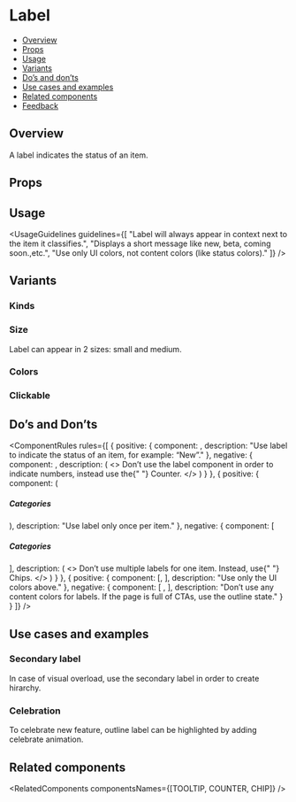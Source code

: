 
<Meta of={LabelStories} />

# Label

- [Overview](#overview)
- [Props](#props)
- [Usage](#usage)
- [Variants](#variants)
- [Do’s and don’ts](#dos-and-donts)
- [Use cases and examples](#use-cases-and-examples)
- [Related components](#related-components)
- [Feedback](#feedback)

## Overview

A label indicates the status of an item.

<Canvas of={LabelStories.Overview} />

## Props

<PropsTable />

## Usage

<UsageGuidelines
  guidelines={[
    "Label will always appear in context next to the item it classifies.",
    "Displays a short message like new, beta, coming soon.,etc.",
    "Use only UI colors, not content colors (like status colors)."
  ]}
/>

<TipCheckYourself />

## Variants

### Kinds

<Canvas of={LabelStories.Kinds} />

### Size

Label can appear in 2 sizes: small and medium.

<Canvas of={LabelStories.Sizes} />

### Colors

<Canvas of={LabelStories.Colors} />

### Clickable

<Canvas of={LabelStories.Clickable} />

## Do’s and Don’ts

<ComponentRules
  rules={[
    {
      positive: {
        component: <Label text="New" />,
        description: "Use label to indicate the status of an item, for example: “New”."
      },
      negative: {
        component: <Label text="123" />,
        description: (
          <>
            Don’t use the label component in order to indicate numbers, instead use the{" "}
            <StorybookLink page="Feedback/Counter">Counter.</StorybookLink>
          </>
        )
      }
    },
    {
      positive: {
        component: (
          <div className="monday-storybook-label_inline-block">
            <h5 className="monday-storybook-label_title">Categories</h5>
            <Label text="new" />
          </div>
        ),
        description: "Use label only once per item."
      },
      negative: {
        component: [
          <div className="monday-storybook-label_block">
            <h5>Categories</h5>
            <div className="monday-storybook-label_inline-block">
              <Label text="Featured" />
              <Label text="CRM" />
              <Label text="Export" />
            </div>
          </div>
        ],
        description: (
          <>
            Don’t use multiple labels for one item. Instead, use{" "}
            <StorybookLink page="Data display/Chips">Chips.</StorybookLink>
          </>
        )
      }
    },
    {
      positive: {
        component: [<Label text="New" kind="line" />, <Label text="Beta" />],
        description: "Use only the UI colors above."
      },
      negative: {
        component: [
          <Label className="monday-storybook-label_bad-lable monday-storybook-label_purple" kind="line" text="Beta" />,
          <Label className="monday-storybook-label_bad-lable monday-storybook-label_pink" kind="line" text="Beta" />
        ],
        description: "Don’t use any content colors for labels. If the page is full of CTAs, use the outline state."
      }
    }
  ]}
/>

## Use cases and examples

### Secondary label

In case of visual overload, use the secondary label in order to create hirarchy.

<Canvas of={LabelStories.SecondaryLabel} />

### Celebration

To celebrate new feature, outline label can be highlighted by adding celebrate animation.

<Canvas of={LabelStories.Celebration} />

## Related components

<RelatedComponents componentsNames={[TOOLTIP, COUNTER, CHIP]} />
